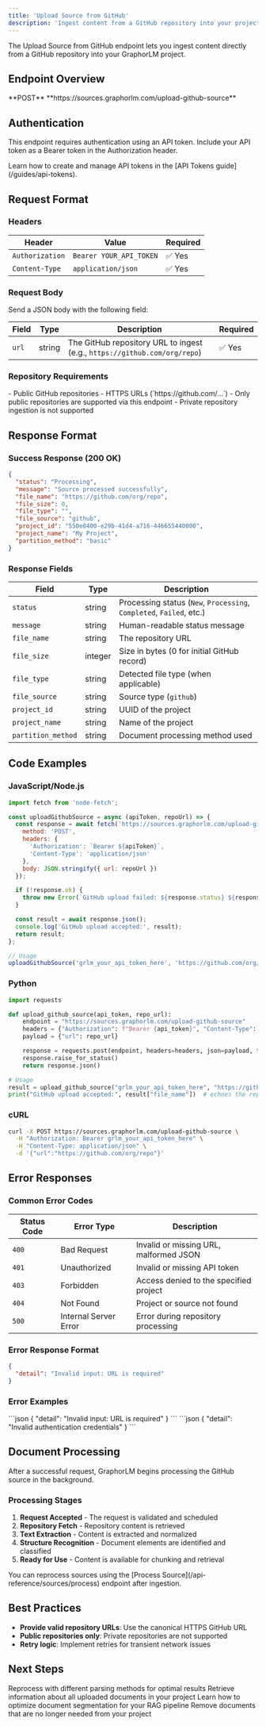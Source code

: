 ```yaml
---
title: 'Upload Source from GitHub'
description: 'Ingest content from a GitHub repository into your project via the GraphorLM REST API'
---
```


The Upload Source from GitHub endpoint lets you ingest content directly from a GitHub repository into your GraphorLM project.

## Endpoint Overview

<CardGroup cols={2}>
  <Card title="HTTP Method" icon="arrow-up">
    **POST**
  </Card>
  <Card title="Endpoint URL" icon="link">
    **https://sources.graphorlm.com/upload-github-source**
  </Card>
</CardGroup>

## Authentication

This endpoint requires authentication using an API token. Include your API token as a Bearer token in the Authorization header.

<Note>
  Learn how to create and manage API tokens in the [API Tokens guide](/guides/api-tokens).
</Note>

## Request Format

### Headers

| Header | Value | Required |
|--------|-------|----------|
| `Authorization` | `Bearer YOUR_API_TOKEN` | ✅ Yes |
| `Content-Type` | `application/json` | ✅ Yes |

### Request Body

Send a JSON body with the following field:

| Field | Type | Description | Required |
|-------|------|-------------|----------|
| `url` | string | The GitHub repository URL to ingest (e.g., `https://github.com/org/repo`) | ✅ Yes |

### Repository Requirements

<AccordionGroup>
  <Accordion icon="link" title="Supported URLs">
    - Public GitHub repositories
    - HTTPS URLs (`https://github.com/...`)
  </Accordion>
  
  <Accordion icon="shield" title="Access requirements">
    - Only public repositories are supported via this endpoint
    - Private repository ingestion is not supported
  </Accordion>
</AccordionGroup>

## Response Format

### Success Response (200 OK)

```json
{
  "status": "Processing",
  "message": "Source processed successfully",
  "file_name": "https://github.com/org/repo",
  "file_size": 0,
  "file_type": "",
  "file_source": "github",
  "project_id": "550e8400-e29b-41d4-a716-446655440000",
  "project_name": "My Project",
  "partition_method": "basic"
}
```

### Response Fields

| Field | Type | Description |
|-------|------|-------------|
| `status` | string | Processing status (`New`, `Processing`, `Completed`, `Failed`, etc.) |
| `message` | string | Human-readable status message |
| `file_name` | string | The repository URL |
| `file_size` | integer | Size in bytes (0 for initial GitHub record) |
| `file_type` | string | Detected file type (when applicable) |
| `file_source` | string | Source type (`github`) |
| `project_id` | string | UUID of the project |
| `project_name` | string | Name of the project |
| `partition_method` | string | Document processing method used |

## Code Examples

### JavaScript/Node.js

```javascript
import fetch from 'node-fetch';

const uploadGithubSource = async (apiToken, repoUrl) => {
  const response = await fetch('https://sources.graphorlm.com/upload-github-source', {
    method: 'POST',
    headers: {
      'Authorization': `Bearer ${apiToken}`,
      'Content-Type': 'application/json'
    },
    body: JSON.stringify({ url: repoUrl })
  });

  if (!response.ok) {
    throw new Error(`GitHub upload failed: ${response.status} ${response.statusText}`);
  }

  const result = await response.json();
  console.log('GitHub upload accepted:', result);
  return result;
};

// Usage
uploadGithubSource('grlm_your_api_token_here', 'https://github.com/org/repo');
```

### Python

```python
import requests

def upload_github_source(api_token, repo_url):
    endpoint = "https://sources.graphorlm.com/upload-github-source"
    headers = {"Authorization": f"Bearer {api_token}", "Content-Type": "application/json"}
    payload = {"url": repo_url}

    response = requests.post(endpoint, headers=headers, json=payload, timeout=300)
    response.raise_for_status()
    return response.json()

# Usage
result = upload_github_source("grlm_your_api_token_here", "https://github.com/org/repo")
print("GitHub upload accepted:", result["file_name"])  # echoes the repo URL
```

### cURL

```bash
curl -X POST https://sources.graphorlm.com/upload-github-source \
  -H "Authorization: Bearer grlm_your_api_token_here" \
  -H "Content-Type: application/json" \
  -d '{"url":"https://github.com/org/repo"}'
```

## Error Responses

### Common Error Codes

| Status Code | Error Type | Description |
|-------------|------------|-------------|
| `400` | Bad Request | Invalid or missing URL, malformed JSON |
| `401` | Unauthorized | Invalid or missing API token |
| `403` | Forbidden | Access denied to the specified project |
| `404` | Not Found | Project or source not found |
| `500` | Internal Server Error | Error during repository processing |

### Error Response Format

```json
{
  "detail": "Invalid input: URL is required"
}
```

### Error Examples

<AccordionGroup>
  <Accordion icon="link-slash" title="Invalid URL (400)">
    ```json
    { "detail": "Invalid input: URL is required" }
    ```
  </Accordion>
  
  <Accordion icon="key" title="Invalid API Token (401)">
    ```json
    { "detail": "Invalid authentication credentials" }
    ```
  </Accordion>
</AccordionGroup>

## Document Processing

After a successful request, GraphorLM begins processing the GitHub source in the background.

### Processing Stages

1. **Request Accepted** - The request is validated and scheduled
2. **Repository Fetch** - Repository content is retrieved
3. **Text Extraction** - Content is extracted and normalized
4. **Structure Recognition** - Document elements are identified and classified
5. **Ready for Use** - Content is available for chunking and retrieval

<Note>
  You can reprocess sources using the [Process Source](/api-reference/sources/process) endpoint after ingestion.
</Note>

## Best Practices

- **Provide valid repository URLs**: Use the canonical HTTPS GitHub URL
- **Public repositories only**: Private repositories are not supported
- **Retry logic**: Implement retries for transient network issues

## Next Steps

<CardGroup cols={2}>
  <Card
    title="Process Source"
    icon="gears"
    href="/api-reference/sources/process"
  >
    Reprocess with different parsing methods for optimal results
  </Card>
  <Card
    title="List Sources"
    icon="list"
    href="/api-reference/sources/list"
  >
    Retrieve information about all uploaded documents in your project
  </Card>
  <Card
    title="Chunking"
    icon="file-dashed-line"
    href="/guides/chunking"
  >
    Learn how to optimize document segmentation for your RAG pipeline
  </Card>
  <Card
    title="Delete Source"
    icon="trash"
    href="/api-reference/sources/delete"
  >
    Remove documents that are no longer needed from your project
  </Card>
</CardGroup>
